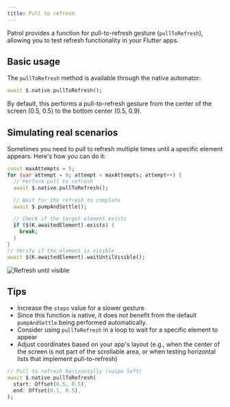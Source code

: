 ```yaml
---
title: Pull to refresh
---
```


Patrol provides a function for pull-to-refresh gesture (`pullToRefresh`), allowing you to test refresh functionality in your Flutter apps.

## Basic usage

The `pullToRefresh` method is available through the native automator:

```dart
await $.native.pullToRefresh();
```

By default, this performs a pull-to-refresh gesture from the center of the screen (0.5, 0.5) to the bottom center (0.5, 0.9).

## Simulating real scenarios

Sometimes you need to pull to refresh multiple times until a specific element appears. Here's how you can do it:

```dart
const maxAttempts = 5;
for (var attempt = 0; attempt < maxAttempts; attempt++) {
  // Perform pull to refresh
  await $.native.pullToRefresh();

  // Wait for the refresh to complete
  await $.pumpAndSettle();

  // Check if the target element exists
  if ($(K.awaitedElement).exists) {
    break;
  }
}
// Verify if the element is visible
await $(K.awaitedElement).waitUntilVisible();
```

![Refresh until visible](/assets/pull_to_refresh.gif)

## Tips

- Increase the `steps` value for a slower gesture
- Since this function is native, it does not benefit from the default `pumpAndSettle` being performed automatically.
- Consider using `pullToRefresh` in a loop to wait for a specific element to appear
- Adjust coordinates based on your app's layout (e.g., when the center of the screen is not part of the scrollable area, or when testing horizontal lists that implement pull-to-refresh)
```dart
// Pull to refresh horizontally (swipe left)
await $.native.pullToRefresh(
  start: Offset(0.5, 0.5),
  end: Offset(0.1, 0.5),
);
```